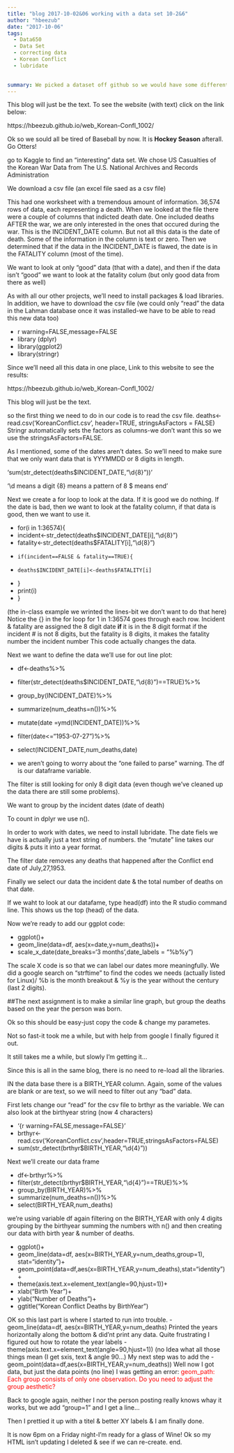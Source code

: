 ```yaml
---
title: "blog 2017-10-02&06 working with a data set 10-2&6"
author: "hbeezub"
date: "2017-10-06"
tags:
  - Data650
  - Data Set
  - correcting data
  - Korean Conflict
  - lubridate

  
summary: We picked a dataset off github so we would have some different stastistics.  We learned to look for data in a specific format.
---
```


This blog will just be the text.
To see the website (with text) click on the link below:

https://hbeezub.github.io/web_Korean-Confl_1002/

Ok so we sould all be tired of Baseball by now.  It is <strong>Hockey Season </strong> afterall.  Go Otters!

go to Kaggle to find an "interesting" data set.  We chose US Casualties of the Korean War Data from The U.S. National Archives and Records Administration

We download a csv file (an excel file saed as a csv file)

This had one worksheet with a tremendous amount of information.
36,574 rows of data, each representing a death.  When we looked at the file there were a couple of columns that indicted death date.  One included deaths AFTER the war, we are only interested in the ones that occured during the war.  This is the INCIDENT_DATE column.  But not all this data is the date of death.  Some of the information in the column is text or zero.  Then we determined that if the data in the INCIDENT_DATE is flawed, the date is in the FATALITY column (most of the time).

We want to look at only "good" data (that with a date), and then if the data isn't "good" we want to look at the fatality colum (but only good data from there as well)

As with all our other projects, we'll need to install packages & load libraries.  In addition, we have to download the csv file (we could only "read" the data in the Lahman database once it was installed-we have to be able to read this new data too)

- r warning=FALSE,message=FALSE
- library (dplyr)
- library(ggplot2)
- library(stringr)

Since we'll need all this data in one place, Link to this website to see the results:

https://hbeezub.github.io/web_Korean-Confl_1002/

This blog will just be the text.

so the first thing we need to do in our code is to read the csv file.
deaths<-read.csv('KoreanConflict.csv', header=TRUE, stringsAsFactors = FALSE)
Stringr automatically sets the factors as columns-we don't want this so we use the stringsAsFactors=FALSE.

As I mentioned, some of the dates aren't dates.  So we'll need to make sure that we only want data that is YYYMMDD or 8 digits in length.

'sum(str_detect(deaths$INCIDENT_DATE,"\\d{8}"))'

'\\d means a digit   {8} means a pattern of 8   $ means end'

Next we create a for loop to look at the data. If it is good we do nothing. If the date is bad, then we want to look at the fatality column, if that data is good, then we want to use it.

- for(i in 1:36574){
-   incident<-str_detect(deaths$INCIDENT_DATE[i],"\\d{8}")
-   fatality<-str_detect(deaths$FATALITY[i],"\\d{8}")
-     if(incident==FALSE & fatality==TRUE){
-     deaths$INCIDENT_DATE[i]<-deaths$FATALITY[i]
-   }
-   print(i)
- }

(the in-class example we wrinted the lines-bit we don't want to do that here)
Notice the {} in the for loop
for 1 in 1:36574 goes through each row.
Incident & fatality are assigned the 8 digit date <strong> if </strong> it is in the 8 digit format
if the incident # is not 8 digits, but the fatality is 8 digits, 
it makes the fatality number the incident number
This code actually changes the data.


Next we want to define the data we'll use for out line plot:

- df<-deaths%>%
-   filter(str_detect(deaths$INCIDENT_DATE,"\\d{8}")==TRUE)%>%
-   group_by(INCIDENT_DATE)%>%
-   summarize(num_deaths=n())%>%
-   mutate(date =ymd(INCIDENT_DATE))%>%
-   filter(date<="1953-07-27")%>%
-   select(INCIDENT_DATE,num_deaths,date)
  

- we aren't going to worry about the "one failed to parse" warning.
The df is our dataframe variable.

The filter is still looking for only 8 digit data (even though we've cleaned up the data there are still some problems).

We want to group by the incident dates (date of death)

To count in dplyr we use n().

In order to work with dates, we need to install lubridate.  The date fiels we have is actually just a text string of numbers.
the "mutate" line takes our digits & puts it into a year format.

The filter date removes any deaths that happened after the Conflict end date of July,27,1953.

Finally we select our data the incident date & the total number of deaths on that date.

If we waht to look at our datafame, type head(df) into the R studio command line.  This shows us the top (head) of the data.

Now we're ready to add our ggplot code:

- ggplot()+
-   geom_line(data=df, aes(x=date,y=num_deaths))+
-   scale_x_date(date_breaks='3 months',date_labels = "%b%y")

The scale X code is so that we can label our dates more meaningfully.  We did a google search on "strftime" to find the codes we needs (actually listed for Linux)/  %b is the month breakout & %y is the year without the century (last 2 digits).

##The next assignment is to make a similar line graph, but group the deaths based on the year the person was born.

Ok so this should be easy-just copy the code & change my parametes.

Not so fast-it took me a while, but with help from google I finally figured it out.

It still takes me a while, but slowly I'm getting it...

Since this is all in the same blog, there is no need to re-load all the libraries.

IN the data base there is a BIRTH_YEAR column.  Again, some of the values are blank or are text, so we will need to filter out any "bad" data.

First lets change our "read" for the csv file to brthyr as the variable. We can also look at the birthyear string (now 4 characters)

- '{r warning=FALSE,message=FALSE}'
- brthyr<-read.csv('KoreanConflict.csv',header=TRUE,stringsAsFactors=FALSE)
- sum(str_detect(brthyr$BIRTH_YEAR,"\\d{4}"))

Next we'll create our data frame

- df<-brthyr%>%
-   filter(str_detect(brthyr$BIRTH_YEAR,"\\d{4}")==TRUE)%>%
-   group_by(BIRTH_YEAR)%>%
-   summarize(num_deaths=n())%>%
-   select(BIRTH_YEAR,num_deaths)

we're using variable df again
filtering on the BIRTH_YEAR with only 4 digits
grouping by the birthyear
summing the numbers with n()
and then creating our data with birth year & number of deaths.


- ggplot()+
-   geom_line(data=df, aes(x=BIRTH_YEAR,y=num_deaths,group=1), stat="identity")+
-   geom_point(data=df,aes(x=BIRTH_YEAR,y=num_deaths),stat="identity")+
-   theme(axis.text.x=element_text(angle=90,hjust=1))+
-   xlab("Birth Year")+
-   ylab("Number of Deaths")+
 -  ggtitle("Korean Conflict Deaths by BirthYear")


OK so this last part is where I started to run into trouble.
- geom_line(data=df, aes(x=BIRTH_YEAR,y=num_deaths)
Printed the years horizontally along the bottom & did'nt print any data.  Quite frustrating
I figured out how to rotate the year labels
- theme(axis.text.x=element_text(angle=90,hjust=1))
(no Idea what all those things mean (I get sxis, text & angle 90...)
My next step was to add the 
- geom_point(data=df,aes(x=BIRTH_YEAR,y=num_deaths))
Well now I got data, but just the data points (no line)
I was getting an error:
<font color=red> geom_path: Each group consists of only one observation. Do you need to adjust the group aesthetic?</font>

Back to google again, neither I nor the person posting really knows whay it works, but we add "group=1" and I get a line...

Then I prettied it up with a titel & better XY labels & I am finally done.

It is now 6pm on a Friday night-I'm ready for a glass of Wine!
Ok so my HTML isn't updating I deleted & see if we can re-create.
end.